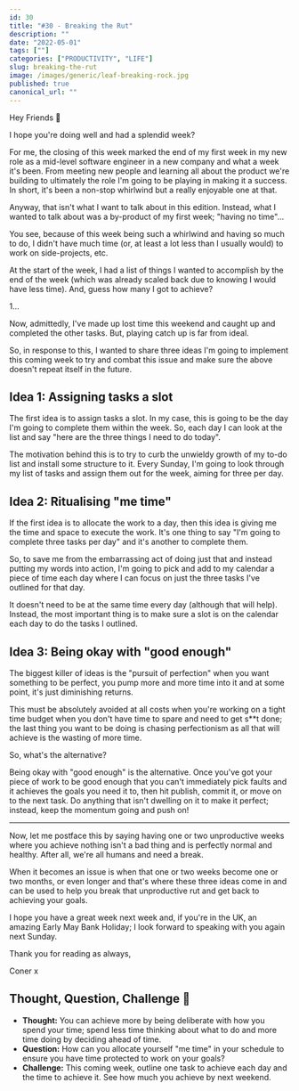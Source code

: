 ```yaml
---
id: 30
title: "#30 - Breaking the Rut"
description: ""
date: "2022-05-01"
tags: [""]
categories: ["PRODUCTIVITY", "LIFE"]
slug: breaking-the-rut
image: /images/generic/leaf-breaking-rock.jpg
published: true
canonical_url: ""
---
```


Hey Friends 👋

I hope you're doing well and had a splendid week?

For me, the closing of this week marked the end of my first week in my new role as a mid-level software engineer in a new company and what a week it's been. From meeting new people and learning all about the product we're building to ultimately the role I'm going to be playing in making it a success. In short, it's been a non-stop whirlwind but a really enjoyable one at that.

Anyway, that isn't what I want to talk about in this edition. Instead, what I wanted to talk about was a by-product of my first week; "having no time"...

You see, because of this week being such a whirlwind and having so much to do, I didn't have much time (or, at least a lot less than I usually would) to work on side-projects, etc.

At the start of the week, I had a list of things I wanted to accomplish by the end of the week (which was already scaled back due to knowing I would have less time). And, guess how many I got to achieve?

1...

Now, admittedly, I've made up lost time this weekend and caught up and completed the other tasks. But, playing catch up is far from ideal.

So, in response to this, I wanted to share three ideas I'm going to implement this coming week to try and combat this issue and make sure the above doesn't repeat itself in the future.

## Idea 1: Assigning tasks a slot

The first idea is to assign tasks a slot. In my case, this is going to be the day I'm going to complete them within the week. So, each day I can look at the list and say "here are the three things I need to do today".

The motivation behind this is to try to curb the unwieldy growth of my to-do list and install some structure to it. Every Sunday, I'm going to look through my list of tasks and assign them out for the week, aiming for three per day.

## Idea 2: Ritualising "me time"

If the first idea is to allocate the work to a day, then this idea is giving me the time and space to execute the work. It's one thing to say "I'm going to complete three tasks per day" and it's another to complete them.

So, to save me from the embarrassing act of doing just that and instead putting my words into action, I'm going to pick and add to my calendar a piece of time each day where I can focus on just the three tasks I've outlined for that day.

It doesn't need to be at the same time every day (although that will help). Instead, the most important thing is to make sure a slot is on the calendar each day to do the tasks I outlined.

## Idea 3: Being okay with "good enough"

The biggest killer of ideas is the "pursuit of perfection" when you want something to be perfect, you pump more and more time into it and at some point, it's just diminishing returns.

This must be absolutely avoided at all costs when you're working on a tight time budget when you don't have time to spare and need to get s\*\*t done; the last thing you want to be doing is chasing perfectionism as all that will achieve is the wasting of more time.

So, what's the alternative?

Being okay with "good enough" is the alternative. Once you've got your piece of work to be good enough that you can't immediately pick faults and it achieves the goals you need it to, then hit publish, commit it, or move on to the next task. Do anything that isn't dwelling on it to make it perfect; instead, keep the momentum going and push on!

---

Now, let me postface this by saying having one or two unproductive weeks where you achieve nothing isn't a bad thing and is perfectly normal and healthy. After all, we're all humans and need a break.

When it becomes an issue is when that one or two weeks become one or two months, or even longer and that's where these three ideas come in and can be used to help you break that unproductive rut and get back to achieving your goals.

I hope you have a great week next week and, if you're in the UK, an amazing Early May Bank Holiday; I look forward to speaking with you again next Sunday.

Thank you for reading as always,

Coner x

## Thought, Question, Challenge 🤔

- **Thought:** You can achieve more by being deliberate with how you spend your time; spend less time thinking about what to do and more time doing by deciding ahead of time.
- **Question:** How can you allocate yourself "me time" in your schedule to ensure you have time protected to work on your goals?
- **Challenge:** This coming week, outline one task to achieve each day and the time to achieve it. See how much you achieve by next weekend.
